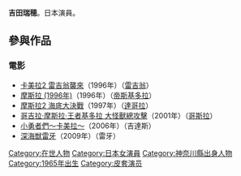 {{BLP unsourced|time=2011-12-11T06:56:59+00:00}}
{{prose|time=2011-12-11T06:56:59+00:00}}
'''吉田瑞穂'''。日本演員。

== 參與作品 ==
=== 電影 === 
*[[卡美拉2_雷吉翁襲來|卡美拉2 雷吉翁襲來]]（1996年）（[[雷吉翁|雷吉翁]]）
*[[摩斯拉_(1996年)|摩斯拉 (1996年)]]（1996年）（[[王者基多拉|帝斯基多拉]]）
*[[摩斯拉2_海底大決戰|摩斯拉2 海底大決戰]]（1997年）（[[達哥拉|達哥拉]]）
*[[哥吉拉·摩斯拉·王者基多拉_大怪獸總攻擊|哥吉拉·摩斯拉·王者基多拉 大怪獸總攻擊]]（2001年）（[[哥斯拉|哥斯拉]]）
*[[小勇者們～卡美拉～|小勇者們～卡美拉～]]（2006年）（吉達斯）
*[[深海獣雷牙|深海獣雷牙]]（2009年）（雷牙）

{{Godzilla}}
{{DEFAULTSORT:Yoshida Mizuho}}
[[Category:在世人物|Category:在世人物]]
[[Category:日本女演員|Category:日本女演員]]
[[Category:神奈川縣出身人物|Category:神奈川縣出身人物]]
[[Category:1965年出生|Category:1965年出生]]
[[Category:皮套演员|Category:皮套演员]]
